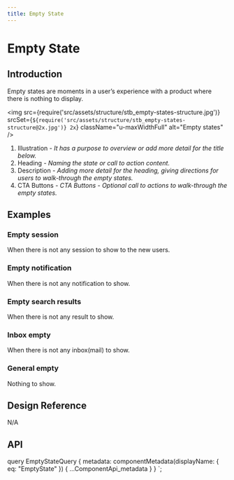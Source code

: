 ```yaml
---
title: Empty State
---
```




# Empty State

## Introduction

Empty states are moments in a user’s experience with a product where there is nothing to display.

<img
  src={require('src/assets/structure/stb_empty-states-structure.jpg')}
  srcSet={`${require('src/assets/structure/stb_empty-states-structure@2x.jpg')} 2x`}
  className="u-maxWidthFull"
  alt="Empty states"
/>
<ol className="u-textGray u-marginTopTiny">
  <li>
    Illustration
    <i className="u-text200"> - It has a purpose to overview or add more detail for the title below.</i>
  </li>
  <li>
    Heading
    <i className="u-text200"> - Naming the state or call to action content.</i>
  </li>
  <li>
    Description
    <i className="u-text200"> - Adding more detail for the heading, giving directions for users to walk-through the empty states.</i>
  </li>
  <li>
    CTA Buttons
    <i className="u-text200"> - CTA Buttons - Optional call to actions to walk-through the empty states.</i>
  </li>
</ol>

## Examples

### Empty session

When there is not any session to show to the new users.

<CodeView codeText={sessionEmptyState} />

### Empty notification

When there is not any notification to show.

<CodeView codeText={notificationEmptyState} />

### Empty search results

When there is not any result to show.

<CodeView codeText={searchResultEmptyState} />

### Inbox empty

When there is not any inbox(mail) to show.

<CodeView codeText={inboxEmptyState} />

### General empty

Nothing to show.

<CodeView codeText={generalEmptyState} />

## Design Reference

N/A


## API

<ComponentApi metadata={props.data.metadata} />


  query EmptyStateQuery {
    metadata: componentMetadata(displayName: { eq: "EmptyState" }) {
      ...ComponentApi_metadata
    }
  }
`;
